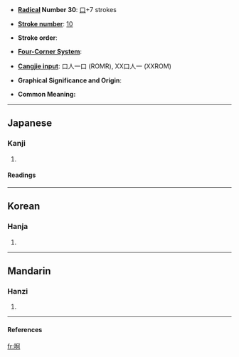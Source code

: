 * '''[[Wiktionary:Chinese radical index| Radical]] Number 30''': [[Wiktionary:Chinese radical index 口|口]]+7 strokes

* '''[[Wiktionary:Chinese total strokes index|Stroke number]]''': [[Wiktionary:Chinese total strokes index 10|10]]

* '''Stroke order''': 

* '''[[Wiktionary:Chinese four corner index|Four-Corner System]]''': 

* '''[[Wiktionary:Chinese Cangjie index|Cangjie input]]''': 口人一口 (ROMR), XX口人一 (XXROM)

* '''Graphical Significance and Origin''': 

* '''Common Meaning: ''' {{substub}}
----
==Japanese==
===Kanji===
{{ja-kanji|grade=|rs=}}
# {{defn|Japanese}} 
====Readings====
{{ja-readings|on=[[か]] (ka)|kun=[[しかる]] (shikaru), [[せめる]] (semeru)}}
----
==Korean==
===Hanja===
{{ko-hanja|hangeul=하|rv=ha|mr=ha}}
# {{defn|Korean}}
----
==Mandarin==
===Hanzi===
{{cmn-hanzi|pin=[[hé]] (he2)|wg=ho<sup>2</sup>}}
# {{defn|Mandarin}}
----
====References====
{{Han ref|kx=0190.240|dkj=03657|dj=0410.050|hdz=10631.040|uh=54EC|ud=21740}}

[[fr:哬]]